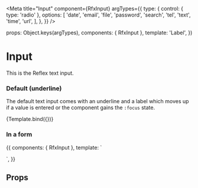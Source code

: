
<Meta
  title="Input"
  component={RfxInput}
  argTypes={{
    type: {
      control: { type: 'radio' },
      options: [
        'date',
        'email',
        'file',
        'password',
        'search',
        'tel',
        'text',
        'time',
        'url',
      ],
    },
  }}
/>

  props: Object.keys(argTypes),
  components: { RfxInput },
  template: '<rfx-input v-bind="$props">Label</rfx-input>',
})

# Input

This is the Reflex text input.

### Default (underline)

The default text input comes with an underline and a label which moves up if a value is entered or the component gains the `:focus` state.

<Canvas>
  <Story name="Input" args={{}}>
    {Template.bind({})}
  </Story>
</Canvas>

### In a form

<Canvas>
  <Story
    name="Form example"
    args={{ placeholder: 'Placeholder here', underline: false }}
  >
    {{
      components: { RfxInput },
      template: `
        <form>
          <rfx-input v-bind="args"></rfx-input>
        </form>
      `,
    }}
  </Story>
</Canvas>

<!-- ### Placeholder without underline

Sometimes you may not want to show the label above the input box. Just use the `placeholder: "example placeholder"` prop.

<Canvas>
  <Story
    name="Placeholder example"
    args={{ placeholder: 'Placeholder here', underline: false }}
  >
    {{
      components: { RfxInput },
      template: '<rfx-input v-bind="$props"></rfx-input>',
    }}
  </Story>
</Canvas> -->

## Props

<ArgsTable story="Input" />
